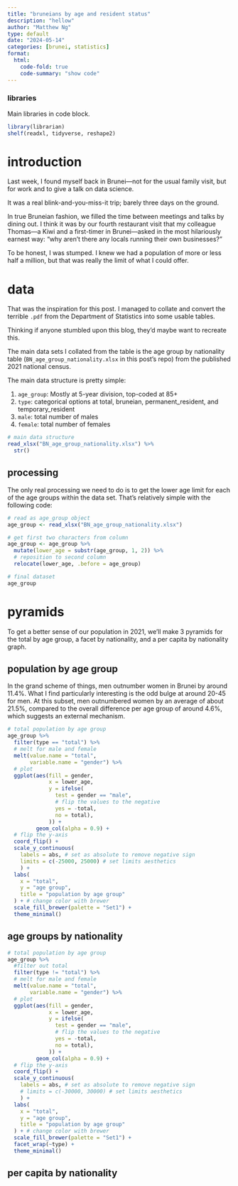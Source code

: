 ```yaml
---
title: "bruneians by age and resident status"
description: "hellow"
author: "Matthew Ng"
type: default
date: "2024-05-14"
categories: [brunei, statistics]
format:
  html:
    code-fold: true
    code-summary: "show code"
---
```


### libraries

Main libraries in code block.

```r
library(librarian)
shelf(readxl, tidyverse, reshape2)
```

# introduction

Last week, I found myself back in Brunei—not for the usual family visit, but for work and to give a talk on data science.

It was a real blink-and-you-miss-it trip; barely three days on the ground.

In true Bruneian fashion, we filled the time between meetings and talks by dining out. I think it was by our fourth restaurant visit that my colleague Thomas—a Kiwi and a first-timer in Brunei—asked in the most hilariously earnest way: "why aren't there any locals running their own businesses?"

To be honest, I was stumped. I knew we had a population of more or less half a million, but that was really the limit of what I could offer.

# data

That was the inspiration for this post. I managed to collate and convert the terrible `.pdf` from the Department of Statistics into some usable tables.

Thinking if anyone stumbled upon this blog, they'd maybe want to recreate this.

The main data sets I collated from the table is the age group by nationality table (`BN_age_group_nationality.xlsx` in this post's repo) from the published 2021 national census.

The main data structure is pretty simple:

1.  `age_group`: Mostly at 5-year division, top-coded at 85+
2.  `type`: categorical options at total, bruneian, permanent_resident, and temporary_resident
3.  `male`: total number of males
4.  `female`: total number of females

```r
# main data structure
read_xlsx("BN_age_group_nationality.xlsx") %>% 
  str()
```

## processing

The only real processing we need to do is to get the lower age limit for each of the age groups within the data set. That's relatively simple with the following code:

```r
# read as age_group object
age_group <- read_xlsx("BN_age_group_nationality.xlsx")

# get first two characters from column
age_group <- age_group %>%
  mutate(lower_age = substr(age_group, 1, 2)) %>% 
  # reposition to second column
  relocate(lower_age, .before = age_group)

# final dataset
age_group
```

# pyramids

To get a better sense of our population in 2021, we'll make 3 pyramids for the total by age group, a facet by nationality, and a per capita by nationality graph.

## population by age group
In the grand scheme of things, men outnumber women in Brunei by around 11.4%. What I find particularly interesting is the odd bulge at around 20-45 for men. At this subset, men outnumbered women by an average of about 21.5%, compared to the overall difference per age group of around 4.6%, which suggests an external mechanism.

```r
# total population by age group
age_group %>%
  filter(type == "total") %>% 
  # melt for male and female
  melt(value.name = "total",
       variable.name = "gender") %>%
  # plot
  ggplot(aes(fill = gender, 
             x = lower_age, 
             y = ifelse(
               test = gender == "male",
               # flip the values to the negative
               yes = -total,
               no = total),
             )) +
         geom_col(alpha = 0.9) +
  # flip the y-axis
  coord_flip() +
  scale_y_continuous(
    labels = abs, # set as absolute to remove negative sign
    limits = c(-25000, 25000) # set limits aesthetics
    ) +
  labs(
    x = "total",
    y = "age group",
    title = "population by age group"
  ) + # change color with brewer
  scale_fill_brewer(palette = "Set1") +
  theme_minimal()
```

## age groups by nationality
```r
# total population by age group
age_group %>%
  #filter out total
  filter(type != "total") %>%
  # melt for male and female
  melt(value.name = "total",
       variable.name = "gender") %>%
  # plot
  ggplot(aes(fill = gender, 
             x = lower_age, 
             y = ifelse(
               test = gender == "male",
               # flip the values to the negative
               yes = -total,
               no = total),
             )) +
         geom_col(alpha = 0.9) +
  # flip the y-axis
  coord_flip() +
  scale_y_continuous(
    labels = abs, # set as absolute to remove negative sign
    # limits = c(-30000, 30000) # set limits aesthetics
    ) +
  labs(
    x = "total",
    y = "age group",
    title = "population by age group"
  ) + # change color with brewer
  scale_fill_brewer(palette = "Set1") +
  facet_wrap(~type) +
  theme_minimal()
```

## per capita by nationality
